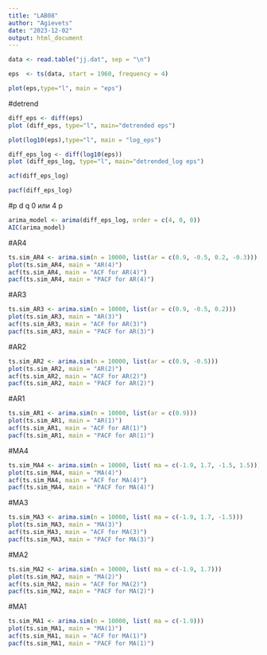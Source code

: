 ```yaml
---
title: "LAB08"
author: "Agievets"
date: "2023-12-02"
output: html_document
---
```


```r
data <- read.table("jj.dat", sep = "\n")
```
```r
eps  <- ts(data, start = 1960, frequency = 4)
```
```r
plot(eps,type="l", main = "eps")
```
#detrend
```r
diff_eps <- diff(eps)
plot (diff_eps, type="l", main="detrended eps")
```
```r
plot(log10(eps),type="l", main = "log_eps")
```
```r
diff_eps_log <- diff(log10(eps))
plot (diff_eps_log, type="l", main="detrended_log eps")
```
```r
acf(diff_eps_log)
```
```r
pacf(diff_eps_log)
```
#p d q 0 или 4 p
```r
arima_model <- arima(diff_eps_log, order = c(4, 0, 0))
AIC(arima_model)
```
#AR4
```r
ts.sim_AR4 <- arima.sim(n = 10000, list(ar = c(0.9, -0.5, 0.2, -0.3)))
plot(ts.sim_AR4, main = "AR(4)")
acf(ts.sim_AR4, main = "ACF for AR(4)")
pacf(ts.sim_AR4, main = "PACF for AR(4)")
```
#AR3
```r
ts.sim_AR3 <- arima.sim(n = 10000, list(ar = c(0.9, -0.5, 0.2)))
plot(ts.sim_AR3, main = "AR(3)")
acf(ts.sim_AR3, main = "ACF for AR(3)")
pacf(ts.sim_AR3, main = "PACF for AR(3)")
```
#AR2
```r
ts.sim_AR2 <- arima.sim(n = 10000, list(ar = c(0.9, -0.5)))
plot(ts.sim_AR2, main = "AR(2)")
acf(ts.sim_AR2, main = "ACF for AR(2)")
pacf(ts.sim_AR2, main = "PACF for AR(2)")
```
#AR1
```r
ts.sim_AR1 <- arima.sim(n = 10000, list(ar = c(0.9)))
plot(ts.sim_AR1, main = "AR(1)")
acf(ts.sim_AR1, main = "ACF for AR(1)")
pacf(ts.sim_AR1, main = "PACF for AR(1)")
```
#MA4
```r
ts.sim_MA4 <- arima.sim(n = 10000, list( ma = c(-1.9, 1.7, -1.5, 1.5)))
plot(ts.sim_MA4, main = "MA(4)")
acf(ts.sim_MA4, main = "ACF for MA(4)")
pacf(ts.sim_MA4, main = "PACF for MA(4)")
```
#MA3
```r
ts.sim_MA3 <- arima.sim(n = 10000, list( ma = c(-1.9, 1.7, -1.5)))
plot(ts.sim_MA3, main = "MA(3)")
acf(ts.sim_MA3, main = "ACF for MA(3)")
pacf(ts.sim_MA3, main = "PACF for MA(3)")
```
#MA2
```r
ts.sim_MA2 <- arima.sim(n = 10000, list( ma = c(-1.9, 1.7)))
plot(ts.sim_MA2, main = "MA(2)")
acf(ts.sim_MA2, main = "ACF for MA(2)")
pacf(ts.sim_MA2, main = "PACF for MA(2)")
```
#MA1
```r
ts.sim_MA1 <- arima.sim(n = 10000, list( ma = c(-1.9)))
plot(ts.sim_MA1, main = "MA(1)")
acf(ts.sim_MA1, main = "ACF for MA(1)")
pacf(ts.sim_MA1, main = "PACF for MA(1)")
```
